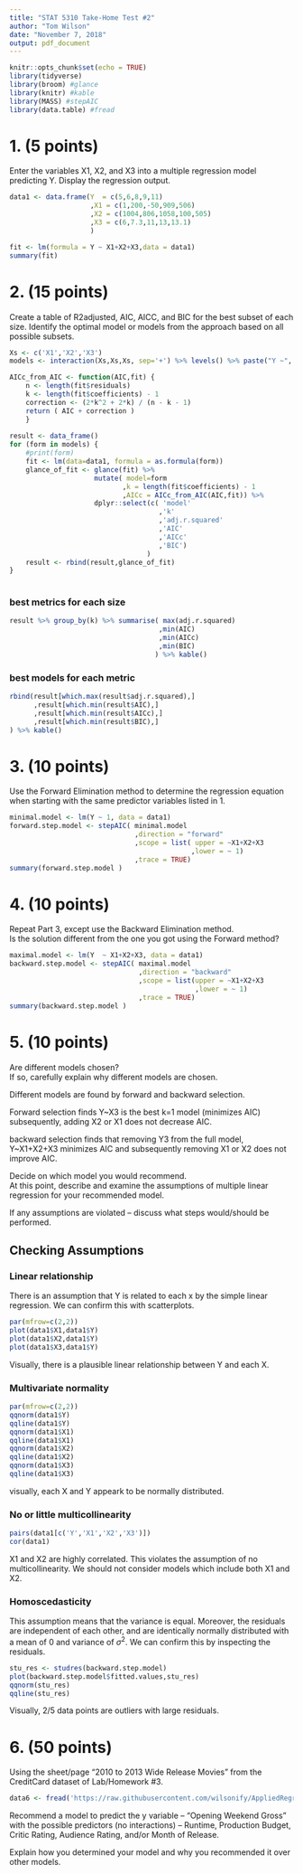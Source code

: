 ```yaml
---
title: "STAT 5310 Take-Home Test #2"
author: "Tom Wilson"
date: "November 7, 2018"
output: pdf_document
---
```


```r
knitr::opts_chunk$set(echo = TRUE)
library(tidyverse)
library(broom) #glance
library(knitr) #kable
library(MASS) #stepAIC
library(data.table) #fread
```


# 1. (5 points) 

Enter the variables X1, X2, and X3 into a multiple regression model predicting Y. Display the regression output. 

```R
data1 <- data.frame(Y  = c(5,6,8,9,11)
                    ,X1 = c(1,200,-50,909,506)
                    ,X2 = c(1004,806,1058,100,505)
                    ,X3 = c(6,7.3,11,13,13.1)
                    )
```

```R
fit <- lm(formula = Y ~ X1+X2+X3,data = data1)
summary(fit)
```

# 2. (15 points) 

Create a table of R2adjusted, AIC, AICC, and BIC for the best subset of each size. Identify the optimal model or models from the approach based on all possible subsets.

```R
Xs <- c('X1','X2','X3')
models <- interaction(Xs,Xs,Xs, sep='+') %>% levels() %>% paste("Y ~",.)

AICc_from_AIC <- function(AIC,fit) {    
    n <- length(fit$residuals)  
    k <- length(fit$coefficients) - 1    
    correction <- (2*k^2 + 2*k) / (n - k - 1)
    return ( AIC + correction )
    }
    
result <- data_frame()
for (form in models) {
    #print(form)
    fit <- lm(data=data1, formula = as.formula(form))        
    glance_of_fit <- glance(fit) %>%
                     mutate( model=form
                            ,k = length(fit$coefficients) - 1   
                            ,AICc = AICc_from_AIC(AIC,fit)) %>% 
                     dplyr::select(c( 'model' 
                                     ,'k'
                                     ,'adj.r.squared'
                                     ,'AIC'
                                     ,'AICc'
                                     ,'BIC')
                                  )
    result <- rbind(result,glance_of_fit)
}
    
```


### best metrics for each size
```R
result %>% group_by(k) %>% summarise( max(adj.r.squared)
                                     ,min(AIC)
                                     ,min(AICc)
                                     ,min(BIC)
                                    ) %>% kable()

```

### best models for each metric
```R
rbind(result[which.max(result$adj.r.squared),]
      ,result[which.min(result$AIC),]
      ,result[which.min(result$AICc),]
      ,result[which.min(result$BIC),]
) %>% kable()
```

# 3. (10 points) 

Use the Forward Elimination method to determine the regression equation when starting with the same predictor variables listed in 1. 

```R
minimal.model <- lm(Y ~ 1, data = data1)
forward.step.model <- stepAIC( minimal.model
                               ,direction = "forward"
                               ,scope = list( upper = ~X1+X2+X3
                                             ,lower = ~ 1)
                               ,trace = TRUE)
summary(forward.step.model )
```

# 4. (10 points) 

Repeat Part 3, except use the Backward Elimination method.  
Is the solution different from the one you got using the Forward method?

```R
maximal.model <- lm(Y  ~ X1+X2+X3, data = data1)
backward.step.model <- stepAIC( maximal.model
                                ,direction = "backward"
                                ,scope = list(upper = ~X1+X2+X3
                                              ,lower = ~ 1)
                                ,trace = TRUE)
summary(backward.step.model )
```
# 5. (10 points) 

Are different models chosen?  
If so, carefully explain why different models are chosen.

Different models are found by forward and backward selection.

Forward selection finds Y~X3 is the best k=1 model (minimizes AIC) subsequently, adding X2 or X1 does not decrease AIC.

backward selection finds that removing Y3 from the full model, Y~X1+X2+X3 minimizes AIC and subsequently removing X1 or X2 does not improve AIC.


Decide on which model you would recommend.  
At this point, describe and examine the assumptions of multiple linear regression for your recommended model.  

If any assumptions are violated -- discuss what steps would/should be performed.


## Checking Assumptions
### Linear relationship

There is an assumption that Y is related to each x by the simple linear regression. We can confirm this with scatterplots.
 
```R
par(mfrow=c(2,2))
plot(data1$X1,data1$Y)
plot(data1$X2,data1$Y)
plot(data1$X3,data1$Y)
```

Visually, there is a plausible linear relationship between Y and each X.

### Multivariate normality

```R
par(mfrow=c(2,2))
qqnorm(data1$Y)
qqline(data1$Y)
qqnorm(data1$X1)
qqline(data1$X1)
qqnorm(data1$X2)
qqline(data1$X2)
qqnorm(data1$X3)
qqline(data1$X3)

```

visually, each X and Y appeark to be normally distributed.

### No or little multicollinearity

```R
pairs(data1[c('Y','X1','X2','X3')])
cor(data1)
``` 

X1 and X2 are highly correlated. 
This violates the assumption of no multicollinearity.
We should not consider models which include both X1 and X2.



### Homoscedasticity

This assumption means that the variance is equal. Moreover, the residuals are  independent of each other, and are identically normally distributed with a mean of 0 and variance of $\sigma^2$. We can confirm this by inspecting the residuals.

```R
stu_res <- studres(backward.step.model)
plot(backward.step.model$fitted.values,stu_res)
qqnorm(stu_res)
qqline(stu_res)
```

Visually, 2/5 data points are outliers with large residuals.

# 6. (50 points) 

Using the sheet/page “2010 to 2013 Wide Release Movies” from the CreditCard dataset of Lab/Homework #3. 

```R
data6 <- fread('https://raw.githubusercontent.com/wilsonify/AppliedRegression/master/data/wide_release_moveies.csv')
```

Recommend a model to predict the y variable -- “Opening Weekend Gross” with the possible predictors (no interactions) -- Runtime, Production Budget, Critic Rating, Audience Rating, and/or Month of Release.  

Explain how you determined your model and why you recommended it over other models.

